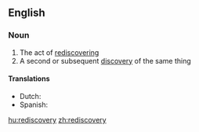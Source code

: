 ==English==

===Noun===
{{en-noun|rediscoveries}}

# The act of [[rediscover]]ing
# A second or subsequent [[discovery]] of the same thing

====Translations====
* Dutch: {{t-|nl|herontdekking|f}}
* Spanish: {{t-|es|redescubrimiento|m}}

[[hu:rediscovery]]
[[zh:rediscovery]]